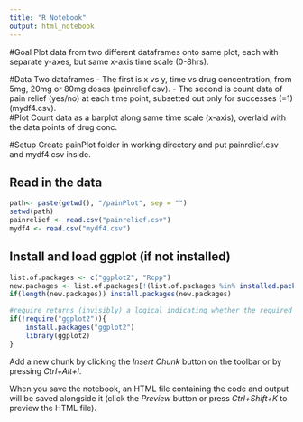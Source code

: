 ```yaml
---
title: "R Notebook"
output: html_notebook
---
```


#Goal
Plot data from two different dataframes onto same plot, each with separate y-axes, but same x-axis time scale (0-8hrs).

#Data
Two dataframes
- The first is x vs y, time vs drug concentration, from 5mg, 20mg or 80mg doses (painrelief.csv).
- The second is count data of pain relief (yes/no) at each time point, subsetted out only for successes (=1) (mydf4.csv).  
#Plot 
Count data as a barplot along same time scale (x-axis), overlaid with the data points of drug conc.

#Setup
Create painPlot folder in working directory and put painrelief.csv and mydf4.csv inside.

## Read in the data
```r
path<- paste(getwd(), "/painPlot", sep = "")
setwd(path)
painrelief <- read.csv("painrelief.csv")
mydf4 <- read.csv("mydf4.csv")
```

## Install and load ggplot (if not installed)
```r
list.of.packages <- c("ggplot2", "Rcpp")
new.packages <- list.of.packages[!(list.of.packages %in% installed.packages()[,"Package"])]
if(length(new.packages)) install.packages(new.packages)
```

```r
#require returns (invisibly) a logical indicating whether the required package is available.
if(!require("ggplot2")){ 
    install.packages("ggplot2")
    library(ggplot2)
}

```


Add a new chunk by clicking the *Insert Chunk* button on the toolbar or by pressing *Ctrl+Alt+I*.

When you save the notebook, an HTML file containing the code and output will be saved alongside it (click the *Preview* button or press *Ctrl+Shift+K* to preview the HTML file).
